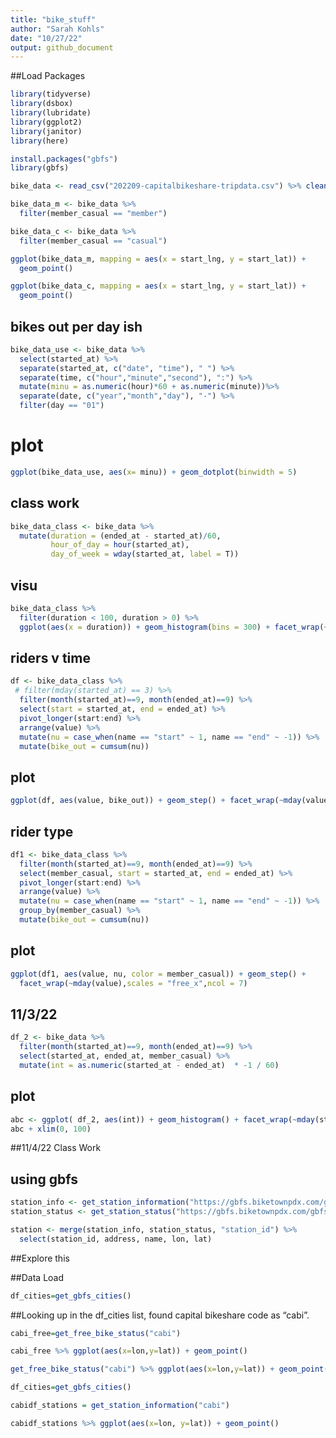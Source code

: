 ```yaml
---
title: "bike_stuff"
author: "Sarah Kohls"
date: "10/27/22"
output: github_document
---
```


##Load Packages
```r
library(tidyverse) 
library(dsbox)
library(lubridate)
library(ggplot2)
library(janitor)
library(here)

install.packages("gbfs")
library(gbfs)
```

```r
bike_data <- read_csv("202209-capitalbikeshare-tripdata.csv") %>% clean_names()
```

```r
bike_data_m <- bike_data %>%
  filter(member_casual == "member")

bike_data_c <- bike_data %>%
  filter(member_casual == "casual")

ggplot(bike_data_m, mapping = aes(x = start_lng, y = start_lat)) +
  geom_point()

ggplot(bike_data_c, mapping = aes(x = start_lng, y = start_lat)) +
  geom_point()
```
## bikes out per day ish
```r
bike_data_use <- bike_data %>% 
  select(started_at) %>%
  separate(started_at, c("date", "time"), " ") %>%
  separate(time, c("hour","minute","second"), ":") %>%
  mutate(minu = as.numeric(hour)*60 + as.numeric(minute))%>%
  separate(date, c("year","month","day"), "-") %>%
  filter(day == "01")
```


# plot
```r
ggplot(bike_data_use, aes(x= minu)) + geom_dotplot(binwidth = 5)
```

## class work
```r
bike_data_class <- bike_data %>%
  mutate(duration = (ended_at - started_at)/60,
         hour_of_day = hour(started_at),
         day_of_week = wday(started_at, label = T))
```

## visu
```r
bike_data_class %>%
  filter(duration < 100, duration > 0) %>%
  ggplot(aes(x = duration)) + geom_histogram(bins = 300) + facet_wrap(~day_of_week)
```

## riders v time
```r
df <- bike_data_class %>%
 # filter(mday(started_at) == 3) %>%
  filter(month(started_at)==9, month(ended_at)==9) %>%
  select(start = started_at, end = ended_at) %>%
  pivot_longer(start:end) %>%
  arrange(value) %>%
  mutate(nu = case_when(name == "start" ~ 1, name == "end" ~ -1)) %>%
  mutate(bike_out = cumsum(nu)) 
```

## plot
```r
ggplot(df, aes(value, bike_out)) + geom_step() + facet_wrap(~mday(value), scales = "free_x", ncol = 7)
```

## rider type
```r
df1 <- bike_data_class %>%
  filter(month(started_at)==9, month(ended_at)==9) %>%
  select(member_casual, start = started_at, end = ended_at) %>%
  pivot_longer(start:end) %>%
  arrange(value) %>%
  mutate(nu = case_when(name == "start" ~ 1, name == "end" ~ -1)) %>%
  group_by(member_casual) %>%
  mutate(bike_out = cumsum(nu))
```

## plot
```r
ggplot(df1, aes(value, nu, color = member_casual)) + geom_step() +
  facet_wrap(~mday(value),scales = "free_x",ncol = 7)
```

## 11/3/22
```r
df_2 <- bike_data %>%
  filter(month(started_at)==9, month(ended_at)==9) %>%
  select(started_at, ended_at, member_casual) %>% 
  mutate(int = as.numeric(started_at - ended_at)  * -1 / 60)
```

## plot
```r
abc <- ggplot( df_2, aes(int)) + geom_histogram() + facet_wrap(~mday(started_at),scales = "free_x",ncol = 7)
abc + xlim(0, 100)
```

##11/4/22 Class Work

## using gbfs
```r
station_info <- get_station_information("https://gbfs.biketownpdx.com/gbfs/gbfs.json")
station_status <- get_station_status("https://gbfs.biketownpdx.com/gbfs/gbfs.json")

station <- merge(station_info, station_status, "station_id") %>%
  select(station_id, address, name, lon, lat)

```

##Explore this

##Data Load
```r
df_cities=get_gbfs_cities()
```

##Looking up in the df_cities list, found capital bikeshare code as "cabi".

```r
cabi_free=get_free_bike_status("cabi")
```

```r
cabi_free %>% ggplot(aes(x=lon,y=lat)) + geom_point()
```

```r
get_free_bike_status("cabi") %>% ggplot(aes(x=lon,y=lat)) + geom_point()
```

```r
df_cities=get_gbfs_cities()
```

```r
cabidf_stations = get_station_information("cabi")
```

```r
cabidf_stations %>% ggplot(aes(x=lon, y=lat)) + geom_point()
```


